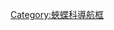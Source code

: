 {{Navbox
|name  = 斑蝶亞科
|title = [[斑蝶亞科]]
|state = {{{state|autocollapse}}}
|listclass = hlist

|above = [[蝴蝶]]⊇[[鳳蝶總科]]⊇[[蛺蝶科]]⊇斑蝶演化支⊇[[斑蝶亞科]]:

|group1 = [[綃蝶族]]
| group1style = background:; 
|list1  = 
{{Navbox subgroup
 | group1 = 蘋綃蝶亞族
 | group1style = background:;
 | list1  = 
* [[蘋綃蝶屬]] ''Melinaea''
* [[蝕綃蝶屬]] ''Athyrtis''
* ''[[Paititia]]''
* [[濁綃蝶屬]] ''Olyras''
}}
{{Navbox subgroup
 | group2 = 曉綃蝶亞族
 | group2style = background:;
 | list2  = 
* [[三帶綃蝶屬]] ''Aeria''
* [[黑綃蝶屬]] ''Elzunia''
* [[曉綃蝶屬]] ''Tithorea''
}}
{{Navbox subgroup
 | group3 = 裙綃蝶亞族
 | group3style = background:;
 | list3  = 
* [[窗綃蝶屬]] ''Thyridia''
* [[裙綃蝶屬]] ''Mechanitis''
* [[福綃蝶屬]] ''Forbestra''
* [[賽綃蝶屬]] ''Sais''
* [[灑綃蝶屬]] ''Scada''
}}
{{Navbox subgroup
 | group4 = <small>(單系演化支)</small>
 | group4style = background:;
 | list4  = 
* [[透翅綃蝶屬]] ''Methona''
}}
{{Navbox subgroup
 | group5 = <small>(新演化支)</small>
 | group5style = background:;
 | list5  = 
* [[悠綃蝶屬]] ''Eutresis''
* [[黃綃蝶屬]] ''Athesis''<!-- =羅Roswellia -->
* [[竹綃蝶屬]] ''Patricia''
}}
{{Navbox subgroup
 | group6 = 綃蝶亞族　
 | group6style = background:;
 | list6  = 
* [[綃蝶屬]] ''Ithomia''
* [[俳綃蝶屬]] ''Pagyris''<!-- =迷Miraleria -->
* [[靜綃蝶屬]] ''Placidina''
}}
{{Navbox subgroup
 | group7 = 娜綃蝶亞族
 | group7style = background:;
 | list7  = 
* [[娜綃蝶屬]] ''Napeogenes''
* [[透綃蝶屬]] ''Hyalyris''
* [[閂綃蝶屬]] ''Hypothyris''<!-- =玫Rhodussa 蓋Garsauritis -->
* [[曲綃蝶屬]] ''Epityches''
* [[艾綃蝶屬]] ''Aremfoxia''
}}
{{Navbox subgroup
 | group8 = 油綃蝶亞族
 | group8style = background:;
 | list8  = 
* [[細綃蝶屬]] ''Hyposcada''
* ''[[Megoleria]]''
* ''[[Ollantaya]]''
* [[油綃蝶屬]] ''Oleria''
}}
{{Navbox subgroup
 | group9 = 泉綃蝶亞族
 | group9style = background:;
 | list9  = 
* [[斑綃蝶屬]] ''Callithomia''<!-- =林Epithomia -->
* [[蠟綃蝶屬]] ''Ceratinia''
* [[神綃蝶屬]] ''Episcada''
* [[美綃蝶屬]] ''Pteronymia''
* ''[[Haenschia]]''
* [[泉綃蝶屬]] ''Dircenna''
* [[明綃蝶屬]] ''Hyalenna''
}}
{{Navbox subgroup
 | group10 = 鮫綃蝶亞族
 | group10style = background:;
 | list10  = 
* [[紋綃蝶屬]] ''Veladyris''
* [[帷綃蝶屬]] ''Velamysta''
* [[黑脈綃蝶屬]] ''Greta''<!-- =樹Hypomenitis -->
* [[瑩綃蝶屬]] ''Pseudoscada''
* [[鮫綃蝶屬]] ''Godyris''<!-- =琢Dygoris -->
* [[叢綃蝶屬]] ''Heterosais''
* [[亮綃蝶屬]] ''Hypoleria''
* [[木綃蝶屬]] ''Mcclungia''
}}

|group2 = [[斑蝶族]]　
| group2style = background:; 
|list2  = 
{{Navbox subgroup
 | group1 = 斑蝶亞族　
 | group1style = background:;
 | list1  = 
* [[窗斑蝶屬]] ''Amauris''
* [[斑蝶屬]] ''Danaus''
* [[旖斑蝶屬]] ''Ideopsis''
* ''Miriamica''
* [[絹斑蝶屬]] ''Parantica''
* [[拓斑蝶屬]] ''Tiradelphe''
* [[青斑蝶屬]] ''Tirumala''
* [[豹斑蝶屬]] ''Anetia''
* [[袖斑蝶屬]] ''Lycorea''
}}
{{Navbox subgroup
 | group2 = 紫斑蝶亞族
 | group2style = background:;
 | list2  = 
* ''Archaeolycorea''†
* [[紫斑蝶屬]] ''Euploea''
* [[帛斑蝶屬]] ''Idea''
* [[鵲斑蝶屬]] ''Protoploea''
}}

|group3 = 澳綃蝶族
|list3  = 
* [[澳綃蝶屬]] ''Tellervo''
}}<noinclude>

{{collapsible option}}

[[Category:蛺蝶科導航框]]
</noinclude>
